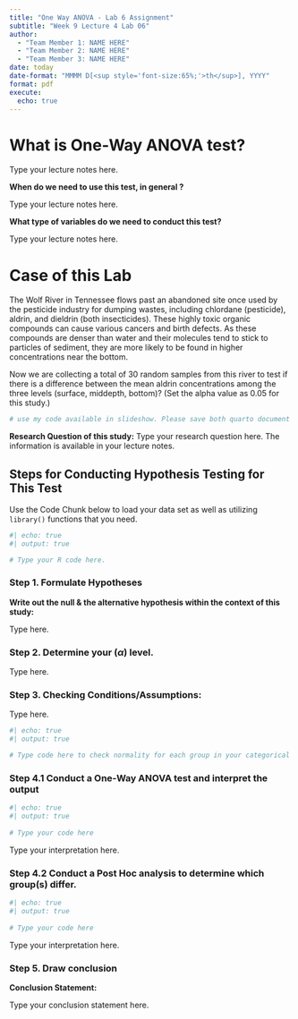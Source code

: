 ```yaml
---
title: "One Way ANOVA - Lab 6 Assignment"
subtitle: "Week 9 Lecture 4 Lab 06"
author: 
  - "Team Member 1: NAME HERE"
  - "Team Member 2: NAME HERE"
  - "Team Member 3: NAME HERE"
date: today
date-format: "MMMM D[<sup style='font-size:65%;'>th</sup>], YYYY"
format: pdf
execute:
  echo: true
---
```



# What is One-Way ANOVA test?


Type your lecture notes here.


__When do we need to use this test, in general ?__

 
 Type your lecture notes here.

 
__What type of variables do we need to conduct this test?__


Type your lecture notes here.


# Case of this Lab

The Wolf River in Tennessee flows past an abandoned site once used by the pesticide industry for dumping wastes, including chlordane (pesticide), aldrin, and dieldrin (both insecticides). These highly toxic organic compounds can cause various cancers and birth defects. As these compounds are denser than water and their molecules tend to stick to particles of sediment, they are more likely to be found in higher concentrations near the bottom.

Now we are collecting a total of 30 random samples from this river to test if there is a difference between the mean aldrin concentrations among the three levels (surface, middepth, bottom)? (Set the alpha value as 0.05 for this study.)  

```r
# use my code available in slideshow. Please save both quarto document and csv file in your STAT 218 folder. Otherwise, the code will not work.
```


__Research Question of this study:__ Type your research question here. The information is available in your lecture notes.


## Steps for Conducting Hypothesis Testing for This Test

Use the Code Chunk below to load your data set as well as utilizing `library()` functions that you need.

```r
#| echo: true
#| output: true

# Type your R code here.

```


### Step 1. Formulate Hypotheses

__Write out the null & the alternative hypothesis within the context of this study:__

Type here.


### Step 2. Determine your \($\alpha$) level.

Type here.

### Step 3. Checking Conditions/Assumptions:

Type here.

```r
#| echo: true
#| output: true

# Type code here to check normality for each group in your categorical variable.

```



### Step 4.1 Conduct a One-Way ANOVA test and interpret the output



```r
#| echo: true
#| output: true
 
# Type your code here 

```


Type your interpretation here.


### Step 4.2 Conduct a Post Hoc analysis to determine which group(s) differ. 



```r
#| echo: true
#| output: true
 
# Type your code here 

```


Type your interpretation here.


### Step 5. Draw conclusion



__Conclusion Statement:__


Type your conclusion statement here.

